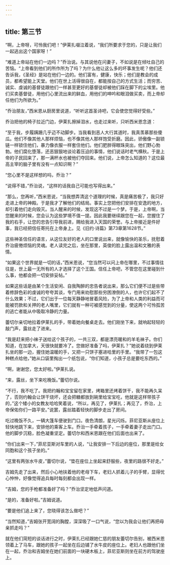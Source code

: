 ```yaml
---
---
---
```

title: 第三节
---




“啊，上帝呀，可怜我们吧！”伊莱扎啜泣着说，“我们所要求于您的，只是让我们一起逃出这个国家呀！”

“难道上帝站在他们一边吗？”乔治说。与其说他在问妻子，不如说是在倾吐自己的苦恼。“上帝看到他们的所作所为了吗？为什么他让这么多的坏事发生呢？他们还告诉我，《圣经》是站在他们一边的。他们富有，健康，快乐；他们是教会的成员，都希望能上天堂。他们在世上活得很自在，都能按自己的方式生活；而穷苦、诚实、虔诚的基督徒跟他们一样甚至更好的基督徒却被他们踩在脚下的尘埃里。他们买卖基督徒，用他们心里流出来的鲜血，用他们的呻吟和眼泪做买卖，而上帝却任他们为所欲为。”

“乔治朋友，”西米恩从厨房里说道，“听听这首圣诗吧，它会使您觉得好受些。”

乔治把他的椅子拉近门边，伊莱扎擦掉泪水，也走过来听，只听西米恩念道：

“至于我，步履蹒跚几乎迈不动脚步。当我看到恶人大行其道时，我真羡慕那些傻瓜。他们不像其他人那样烦恼，也不像其他人那样饱受折磨。因此，骄傲像一副锁链一样锁住他们，暴力像衣服一样套住他们。他们肥胖得眼珠突出，他们野心勃勃。他们腐化堕落，还恶狠狠地谈论着压迫的事情，他们说话时老气横秋。于是上帝的子民回来了，那一满杯水也被他们夺回来。他们说，上帝怎么知道的？这位最高主宰的脑子里有没有一点知识啊？”

“您心里不是这样想的吗，乔治？”

“说得不错，”乔治说，“这样的话我自己可能也写得出来。”

“那么，您再听，”西米恩说，“当我想弄清这个道理的时候，真是痛苦极了，我只好走进上帝的神殿。于是我才了解他们的结局。事实上您把他们安排在安逸的地方，却引着他们走向毁灭。当人醒来的时候，发现这不过是一个梦。于是，上帝啊，当您醒来的时候，您会认为这些梦境不值一提。因此我要继续跟您在一起，您握住了我的右手，让您的忠告引导我前进，赐给我进入天国的荣誉。与上帝接近是件好事，我已经把信任寄托在上帝身上。见《旧约·诗篇》第73章第1628节。”

这些神圣信任的语言，从这位友好的老人的口里说出来，就像愉快的圣乐，抚慰着乔治疲倦烦恼的灵魂。老人读完之后，坐在那里，英俊的脸上露出温和文雅的表情。

“如果这个世界就是一切的话，”西米恩说，“您当然可以问上帝在哪里，不过事情往往是，世上最一无所有的人才选择了这个王国。信任上帝吧，不管您在这里碰到什么事，他都会把一切安排妥帖。”

如果这些话是由某个生活安闲、自我陶醉的忠告者说出来，那么它们便不过是些带着修辞色彩的虔诚的夸夸其谈，专门用来劝慰那些穷困潦倒的人，也许它们起不了什么效果；不过，它们出于一位每天静静地冒着风险，为了上帝和人类的利益而可能被罚款和关押的老人嘴里，它们就有一种可被感觉到的分量，使这两个可怜孤苦的逃亡者能从中吸取冷静的力量。

蕾切尔亲切地拉着伊莱扎的手，带着她向餐桌走去。他们刚坐下来，就响起轻轻的敲门声，露丝走了进来。

“我是赶来把小袜子送给这个孩子的，一共三双，都是漂亮暖和的羊毛袜子。你们知道，在加拿大，天很快就要冷了。您做好准备了吗，伊莱扎？”她说着绕到伊莱扎坐的那一边，握住她温暖的手，又把一只饼子塞进哈里的手里。“我带了一包这种糕点给他，”她从口袋里掏出一个纸包说，“你们知道，小孩子总是要吃东西的。”

“啊，谢谢您，您太好啦。”伊莱扎说。

“来，露丝，坐下来吃晚饭。”蕾切尔说。

“不行，我不吃了。我把约翰和宝宝留在家里，烤箱里还烤着饼干，我不能再久呆了，否则约翰会让饼干烧坏，还会把糖都放到碗里给宝宝吃，他就是这样带孩子的，”这个矮小的女教友哈哈笑着说，“所以，再见了，伊莱扎；再见了，乔治，上帝保佑你们一路平安。”说罢，露丝踏着轻快的脚步走出了房间。

吃过晚饭不久，一辆大篷车便驶到门口。夜色清朗，星光闪烁。菲尼亚斯从座位上轻快地跳下来，安排他的乘客上车。乔治一手牵着孩子，一手牵着妻子走出门口。他的脚步沉稳，脸色凝重坚定。蕾切尔和西米恩跟在他们后面也出来了。

“你们出来一下，”菲尼亚斯对车里的人说，“让我安排一下后边的座位，那里是给女同胞和这个孩子坐的。”

“这里有两张水牛皮，”蕾切尔说，“垫在座位上坐起来舒服些，夜里的路很不好走。”

吉姆先走了出来，然后小心地扶着他的老母下车，老妇人抓着儿子的手臂，显得忧心忡忡，好像觉得追兵每时每刻都会出现一样。

“吉姆，您的手枪都准备好了吗？”乔治坚定地低声问道。

“是的，准备好啦。”吉姆说道。

“要是他们追上来了，您晓得该怎么做吧？”

“当然知道，”吉姆张开宽阔的胸膛，深深吸了一口气说，“您以为我会让他们再把母亲抓走吗？”

就在他们简短的谈话进行之时，伊莱扎已经跟她仁慈的朋友蕾切尔告别，被西米恩领着上了马车，跟她的孩子一起坐在后边铺了水牛皮的座位上。老妇人也跟他们坐在一起，乔治和吉姆坐在她们前面的一块硬木板上，菲尼亚斯则坐在前方的驾驶座上。